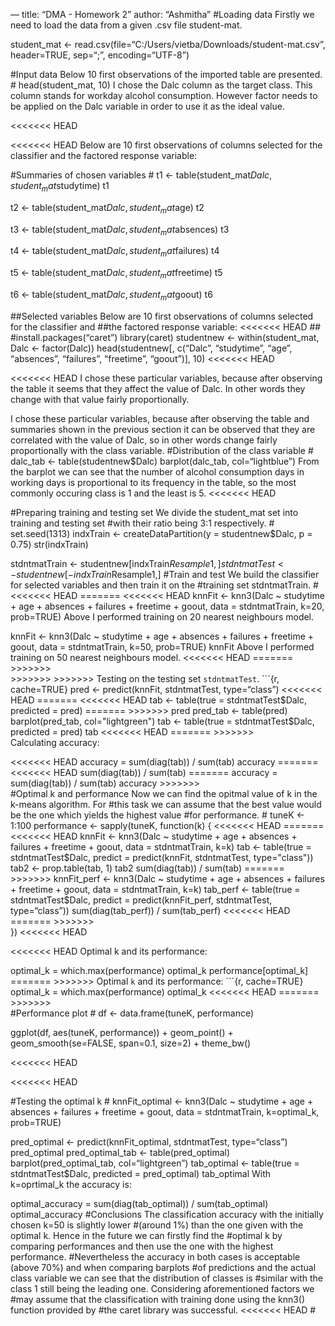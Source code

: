 --- title: "DMA - Homework 2" author: "Ashmitha"
#Loading data Firstly we need to load the data from a given .csv file student-mat.

student_mat <- read.csv(file="C:/Users/vietba/Downloads/student-mat.csv", header=TRUE, sep=";",
encoding="UTF-8")

#Input data Below 10 first observations of the imported table are presented.
#
head(student_mat, 10) I chose the Dalc column as the target class. This column stands for
workday alcohol consumption. However factor needs to be applied on the Dalc variable in order
to use it as the ideal value.

<<<<<<< HEAD

<<<<<<< HEAD Below are 10 first observations of columns selected for the classifier and the
factored response variable:

#Summaries of chosen variables
#
t1 <- table(student_mat$Dalc, student_mat$studytime) t1

t2 <- table(student_mat$Dalc, student_mat$age) t2

t3 <- table(student_mat$Dalc, student_mat$absences) t3

t4 <- table(student_mat$Dalc, student_mat$failures) t4

t5 <- table(student_mat$Dalc, student_mat$freetime) t5

t6 <- table(student_mat$Dalc, student_mat$goout) t6

##Selected variables Below are 10 first observations of columns selected for the classifier and
##the factored response variable: <<<<<<< HEAD
##
#install.packages("caret")
library(caret) studentnew <- within(student_mat, Dalc <- factor(Dalc)) head(studentnew[,
c("Dalc", "studytime", "age", "absences", "failures", "freetime", "goout")], 10) <<<<<<< HEAD

<<<<<<< HEAD I chose these particular variables, because after observing the table it seems
that they affect the value of Dalc. In other words they change with that value fairly
proportionally.

I chose these particular variables, because after
observing the table and summaries shown in the previous section it can be observed that they
are correlated with the value of Dalc, so in other words change fairly proportionally with the
class variable.
#Distribution of the class variable
#
dalc_tab <- table(studentnew$Dalc) barplot(dalc_tab, col="lightblue") From the barplot we can
see that the number of alcohol consumption days in working days is proportional to its
frequency in the table, so the most commonly occuring class is 1 and the least is 5. <<<<<<<
HEAD

 
#Preparing training and testing set We divide the student_mat set into training and testing set
#with their ratio being 3:1 respectively.
#
set.seed(1313) indxTrain <- createDataPartition(y = studentnew$Dalc, p = 0.75) str(indxTrain)

stdntmatTrain <- studentnew[indxTrain$Resample1,] stdntmatTest <-
studentnew[-indxTrain$Resample1,]
#Train and test We build the classifier for selected variables and then train it on the
#training set stdntmatTrain.
#
<<<<<<< HEAD ======= <<<<<<< HEAD knnFit <- knn3(Dalc ~ studytime + age + absences + failures +
freetime + goout, data = stdntmatTrain, k=20, prob=TRUE) Above I performed training on 20
nearest neighbours model.

 knnFit <- knn3(Dalc ~ studytime + age + absences +
failures + freetime + goout, data = stdntmatTrain, k=50, prob=TRUE) knnFit Above I performed
training on 50 nearest neighbours model. <<<<<<< HEAD =======
>>>>>>>  
>>>>>>> 
>>>>>>> 
Testing on the testing set `stdntmatTest`. ```{r, cache=TRUE} pred <- predict(knnFit,
stdntmatTest, type="class") <<<<<<< HEAD ======= <<<<<<< HEAD tab <- table(true =
stdntmatTest$Dalc, predicted = pred) =======
>>>>>>> 
pred pred_tab <- table(pred) barplot(pred_tab, col="lightgreen") tab <- table(true =
stdntmatTest$Dalc, predicted = pred) tab <<<<<<< HEAD =======
>>>>>>>  
Calculating accuracy:

<<<<<<< HEAD accuracy = sum(diag(tab)) / sum(tab) accuracy ======= <<<<<<< HEAD sum(diag(tab))
/ sum(tab) ======= accuracy = sum(diag(tab)) / sum(tab) accuracy
>>>>>>>  
#Optimal k and performance Now we can find the opitmal value of k in the k-means algorithm. For
#this task we can assume that the best value would be the one which yields the highest value
#for performance.
#
tuneK <- 1:100 performance <- sapply(tuneK, function(k) { <<<<<<< HEAD ======= <<<<<<< HEAD
knnFit <- knn3(Dalc ~ studytime + age + absences + failures + freetime + goout, data =
stdntmatTrain, k=k) tab <- table(true = stdntmatTest$Dalc, predict = predict(knnFit,
stdntmatTest, type="class")) tab2 <- prop.table(tab, 1) tab2 sum(diag(tab)) / sum(tab) =======
>>>>>>> 
  knnFit_perf <- knn3(Dalc ~ studytime + age + absences + failures + freetime + goout, data =
  stdntmatTrain, k=k) tab_perf <- table(true = stdntmatTest$Dalc, predict =
  predict(knnFit_perf, stdntmatTest, type="class")) sum(diag(tab_perf)) / sum(tab_perf) <<<<<<<
  HEAD =======
>>>>>>>  
}) 
<<<<<<< HEAD

<<<<<<< HEAD Optimal k and its performance:

optimal_k = which.max(performance) optimal_k performance[optimal_k] =======
>>>>>>> 
Optimal `k` and its performance: ```{r, cache=TRUE} optimal_k = which.max(performance)
optimal_k <<<<<<< HEAD =======
>>>>>>>  
#Performance plot
#
df <- data.frame(tuneK, performance)

ggplot(df, aes(tuneK, performance)) + geom_point() + geom_smooth(se=FALSE, span=0.1, size=2) +
theme_bw()

<<<<<<< HEAD

<<<<<<< HEAD


#Testing the optimal k
#
knnFit_optimal <- knn3(Dalc ~ studytime + age + absences + failures + freetime + goout, data =
stdntmatTrain, k=optimal_k, prob=TRUE)

pred_optimal <- predict(knnFit_optimal, stdntmatTest, type="class") pred_optimal
pred_optimal_tab <- table(pred_optimal) barplot(pred_optimal_tab, col="lightgreen") tab_optimal
<- table(true = stdntmatTest$Dalc, predicted = pred_optimal) tab_optimal With k=oprtimal_k the
accuracy is:

optimal_accuracy = sum(diag(tab_optimal)) / sum(tab_optimal) optimal_accuracy
#Conclusions The classification accuracy with the initially chosen k=50 is slightly lower
#(around 1%) than the one given with the optimal k. Hence in the future we can firstly find the
#optimal k by comparing performances and then use the one with the highest performance.
#Nevertheless the accuracy in both cases is acceptable (above 70%) and when comparing barplots
#of predictions and the actual class variable we can see that the distribution of classes is
#similar with the class 1 still being the leading one. Considering aforementioned factors we
#may assume that the classification with training done using the knn3() function provided by
#the caret library was successful. <<<<<<< HEAD
#
 